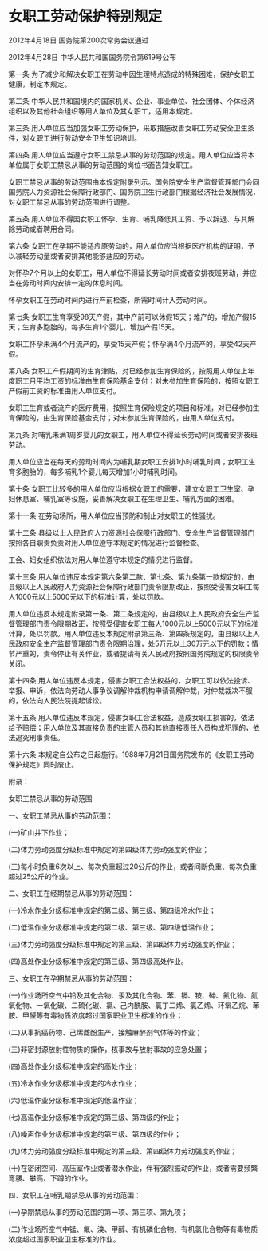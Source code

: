 # 女职工劳动保护特别规定

2012年4月18日 国务院第200次常务会议通过

2012年4月28日 中华人民共和国国务院令第619号公布

  

第一条 为了减少和解决女职工在劳动中因生理特点造成的特殊困难，保护女职工健康，制定本规定。

第二条 中华人民共和国境内的国家机关、企业、事业单位、社会团体、个体经济组织以及其他社会组织等用人单位及其女职工，适用本规定。

第三条 用人单位应当加强女职工劳动保护，采取措施改善女职工劳动安全卫生条件，对女职工进行劳动安全卫生知识培训。

第四条 用人单位应当遵守女职工禁忌从事的劳动范围的规定。用人单位应当将本单位属于女职工禁忌从事的劳动范围的岗位书面告知女职工。

女职工禁忌从事的劳动范围由本规定附录列示。国务院安全生产监督管理部门会同国务院人力资源社会保障行政部门、国务院卫生行政部门根据经济社会发展情况，对女职工禁忌从事的劳动范围进行调整。

第五条 用人单位不得因女职工怀孕、生育、哺乳降低其工资、予以辞退、与其解除劳动或者聘用合同。

第六条 女职工在孕期不能适应原劳动的，用人单位应当根据医疗机构的证明，予以减轻劳动量或者安排其他能够适应的劳动。

对怀孕7个月以上的女职工，用人单位不得延长劳动时间或者安排夜班劳动，并应当在劳动时间内安排一定的休息时间。

怀孕女职工在劳动时间内进行产前检查，所需时间计入劳动时间。

第七条 女职工生育享受98天产假，其中产前可以休假15天；难产的，增加产假15天；生育多胞胎的，每多生育1个婴儿，增加产假15天。

女职工怀孕未满4个月流产的，享受15天产假；怀孕满4个月流产的，享受42天产假。

第八条 女职工产假期间的生育津贴，对已经参加生育保险的，按照用人单位上年度职工月平均工资的标准由生育保险基金支付；对未参加生育保险的，按照女职工产假前工资的标准由用人单位支付。

女职工生育或者流产的医疗费用，按照生育保险规定的项目和标准，对已经参加生育保险的，由生育保险基金支付；对未参加生育保险的，由用人单位支付。

第九条 对哺乳未满1周岁婴儿的女职工，用人单位不得延长劳动时间或者安排夜班劳动。

用人单位应当在每天的劳动时间内为哺乳期女职工安排1小时哺乳时间；女职工生育多胞胎的，每多哺乳1个婴儿每天增加1小时哺乳时间。

第十条 女职工比较多的用人单位应当根据女职工的需要，建立女职工卫生室、孕妇休息室、哺乳室等设施，妥善解决女职工在生理卫生、哺乳方面的困难。

第十一条 在劳动场所，用人单位应当预防和制止对女职工的性骚扰。

第十二条 县级以上人民政府人力资源社会保障行政部门、安全生产监督管理部门按照各自职责负责对用人单位遵守本规定的情况进行监督检查。

工会、妇女组织依法对用人单位遵守本规定的情况进行监督。

第十三条 用人单位违反本规定第六条第二款、第七条、第九条第一款规定的，由县级以上人民政府人力资源社会保障行政部门责令限期改正，按照受侵害女职工每人1000元以上5000元以下的标准计算，处以罚款。

用人单位违反本规定附录第一条、第二条规定的，由县级以上人民政府安全生产监督管理部门责令限期改正，按照受侵害女职工每人1000元以上5000元以下的标准计算，处以罚款。用人单位违反本规定附录第三条、第四条规定的，由县级以上人民政府安全生产监督管理部门责令限期治理，处5万元以上30万元以下的罚款；情节严重的，责令停止有关作业，或者提请有关人民政府按照国务院规定的权限责令关闭。

第十四条 用人单位违反本规定，侵害女职工合法权益的，女职工可以依法投诉、举报、申诉，依法向劳动人事争议调解仲裁机构申请调解仲裁，对仲裁裁决不服的，依法向人民法院提起诉讼。

第十五条 用人单位违反本规定，侵害女职工合法权益，造成女职工损害的，依法给予赔偿；用人单位及其直接负责的主管人员和其他直接责任人员构成犯罪的，依法追究刑事责任。

第十六条 本规定自公布之日起施行。1988年7月21日国务院发布的《女职工劳动保护规定》同时废止。

附录：

女职工禁忌从事的劳动范围

一、女职工禁忌从事的劳动范围：

(一)矿山井下作业；

(二)体力劳动强度分级标准中规定的第四级体力劳动强度的作业；

(三)每小时负重6次以上、每次负重超过20公斤的作业，或者间断负重、每次负重超过25公斤的作业。

二、女职工在经期禁忌从事的劳动范围：

(一)冷水作业分级标准中规定的第二级、第三级、第四级冷水作业；

(二)低温作业分级标准中规定的第二级、第三级、第四级低温作业；

(三)体力劳动强度分级标准中规定的第三级、第四级体力劳动强度的作业；

(四)高处作业分级标准中规定的第三级、第四级高处作业。

三、女职工在孕期禁忌从事的劳动范围：

(一)作业场所空气中铅及其化合物、汞及其化合物、苯、镉、铍、砷、氰化物、氮氧化物、一氧化碳、二硫化碳、氯、己内酰胺、氯丁二烯、氯乙烯、环氧乙烷、苯胺、甲醛等有毒物质浓度超过国家职业卫生标准的作业；

(二)从事抗癌药物、己烯雌酚生产，接触麻醉剂气体等的作业；

(三)非密封源放射性物质的操作，核事故与放射事故的应急处置；

(四)高处作业分级标准中规定的高处作业；

(五)冷水作业分级标准中规定的冷水作业；

(六)低温作业分级标准中规定的低温作业；

(七)高温作业分级标准中规定的第三级、第四级的作业；

(八)噪声作业分级标准中规定的第三级、第四级的作业；

(九)体力劳动强度分级标准中规定的第三级、第四级体力劳动强度的作业；

(十)在密闭空间、高压室作业或者潜水作业，伴有强烈振动的作业，或者需要频繁弯腰、攀高、下蹲的作业。

四、女职工在哺乳期禁忌从事的劳动范围：

(一)孕期禁忌从事的劳动范围的第一项、第三项、第九项；

(二)作业场所空气中锰、氟、溴、甲醇、有机磷化合物、有机氯化合物等有毒物质浓度超过国家职业卫生标准的作业。